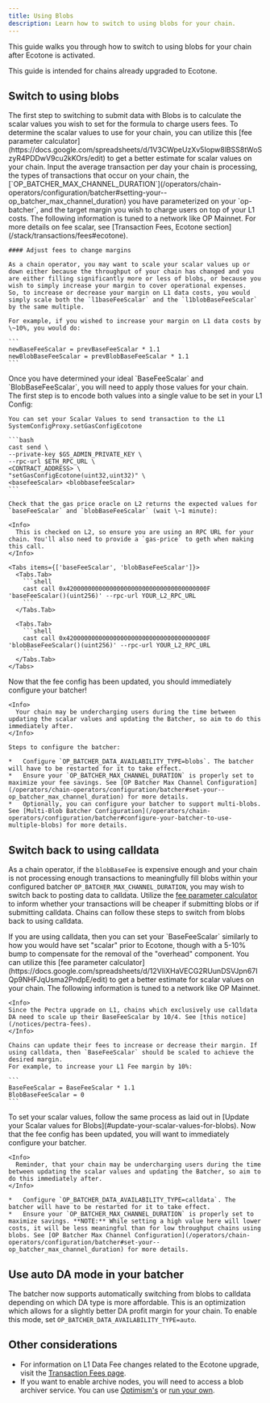 ```yaml
---
title: Using Blobs
description: Learn how to switch to using blobs for your chain.
---
```

This guide walks you through how to switch to using blobs for your chain after Ecotone is activated.

<Info>
  This guide is intended for chains already upgraded to Ecotone.
</Info>

## Switch to using blobs

<Steps>
  <Step title="Determine scalar values for using blobs">
  The first step to switching to submit data with Blobs is to calculate the
    scalar values you wish to set for the formula to charge users fees.
    To determine the scalar values to use for your chain, you can utilize this [fee parameter calculator](https://docs.google.com/spreadsheets/d/1V3CWpeUzXv5Iopw8lBSS8tWoSzyR4PDDwV9cu2kKOrs/edit)
    to get a better estimate for scalar values on your chain. Input the average transaction per day your chain is processing, the types of transactions that occur on your chain, the [`OP_BATCHER_MAX_CHANNEL_DURATION`](/operators/chain-operators/configuration/batcher#setting-your--op_batcher_max_channel_duration) you have parameterized on your `op-batcher`, and the target margin you wish to charge users on top of your L1 costs. The following
    information is tuned to a network like OP Mainnet.
    For more details on fee scalar, see [Transaction Fees, Ecotone section](/stack/transactions/fees#ecotone).
  
    #### Adjust fees to change margins
  
    As a chain operator, you may want to scale your scalar values up or down either because the throughput of your chain has changed and you are either filling significantly more or less of blobs, or because you wish to simply increase your margin to cover operational expenses.
    So, to increase or decrease your margin on L1 data costs, you would simply scale both the `l1baseFeeScalar` and the `l1blobBaseFeeScalar` by the same multiple.
  
    For example, if you wished to increase your margin on L1 data costs by \~10%, you would do:
  
    ```
    newBaseFeeScalar = prevBaseFeeScalar * 1.1
    newBlobBaseFeeScalar = prevBlobBaseFeeScalar * 1.1
    ```
  </Step>

  <Step title="Update your scalar values for blobs">
  Once you have determined your ideal `BaseFeeScalar` and `BlobBaseFeeScalar`, you will need to apply those values for your chain. The first step is to encode both values into a single value to be set in your L1 Config:
  
    You can set your Scalar Values to send transaction to the L1 SystemConfigProxy.setGasConfigEcotone 
  
    ```bash
    cast send \
    --private-key $GS_ADMIN_PRIVATE_KEY \
    --rpc-url $ETH_RPC_URL \
    <CONTRACT_ADDRESS> \
    "setGasConfigEcotone(uint32,uint32)" \
    <basefeeScalar> <blobbasefeeScalar> 
    ```
  
    Check that the gas price oracle on L2 returns the expected values for `baseFeeScalar` and `blobBaseFeeScalar` (wait \~1 minute):
  
    <Info>
      This is checked on L2, so ensure you are using an RPC URL for your chain. You'll also need to provide a `gas-price` to geth when making this call.
    </Info>
  
    <Tabs items={['baseFeeScalar', 'blobBaseFeeScalar']}>
      <Tabs.Tab>
        ```shell
        cast call 0x420000000000000000000000000000000000000F 'baseFeeScalar()(uint256)' --rpc-url YOUR_L2_RPC_URL
        ```
      </Tabs.Tab>
  
      <Tabs.Tab>
        ```shell
        cast call 0x420000000000000000000000000000000000000F 'blobBaseFeeScalar()(uint256)' --rpc-url YOUR_L2_RPC_URL
        ```
      </Tabs.Tab>
    </Tabs>
  </Step>

  <Step title="Update your batcher to post blobs">
  Now that the fee config has been updated, you should immediately configure your batcher!
  
    <Info>
      Your chain may be undercharging users during the time between updating the scalar values and updating the Batcher, so aim to do this immediately after.
    </Info>
  
    Steps to configure the batcher:
  
    *   Configure `OP_BATCHER_DATA_AVAILABILITY_TYPE=blobs`. The batcher will have to be restarted for it to take effect.
    *   Ensure your `OP_BATCHER_MAX_CHANNEL_DURATION` is properly set to maximize your fee savings. See [OP Batcher Max Channel Configuration](/operators/chain-operators/configuration/batcher#set-your--op_batcher_max_channel_duration) for more details.
    *   Optionally, you can configure your batcher to support multi-blobs. See [Multi-Blob Batcher Configuration](/operators/chain-operators/configuration/batcher#configure-your-batcher-to-use-multiple-blobs) for more details.
  </Step>
</Steps>

## Switch back to using calldata

As a chain operator, if the `blobBaseFee` is expensive enough and your chain is
not processing enough transactions to meaningfully fill blobs within your
configured batcher `OP_BATCHER_MAX_CHANNEL_DURATION`, you may wish to switch
back to posting data to calldata. Utilize the [fee parameter calculator](https://docs.google.com/spreadsheets/d/12VIiXHaVECG2RUunDSVJpn67IQp9NHFJqUsma2PndpE/edit) to inform whether your transactions will be cheaper if submitting blobs or if submitting calldata. Chains can follow these steps to switch from
blobs back to using calldata.

<Steps>
  <Step title="Determine your scalar values for using calldata">
  If you are using calldata, then you can set your `BaseFeeScalar` similarly to
    how you would have set "scalar" prior to Ecotone, though with a 5-10% bump to
    compensate for the removal of the "overhead" component.
    You can utilize this [fee parameter calculator](https://docs.google.com/spreadsheets/d/12VIiXHaVECG2RUunDSVJpn67IQp9NHFJqUsma2PndpE/edit)
    to get a better estimate for scalar values on your chain. The following
    information is tuned to a network like OP Mainnet.
  
    <Info>
    Since the Pectra upgrade on L1, chains which exclusively use calldata DA need to scale up their BaseFeeScalar by 10/4. See [this notice](/notices/pectra-fees).
    </Info>
  
    Chains can update their fees to increase or decrease their margin. If using calldata, then `BaseFeeScalar` should be scaled to achieve the desired margin.
    For example, to increase your L1 Fee margin by 10%:
  
    ```
    BaseFeeScalar = BaseFeeScalar * 1.1
    BlobBaseFeeScalar = 0
    ```
  </Step>

  <Step title="Update your scalar values for using calldata">
  To set your scalar values, follow the same process as laid out in [Update your Scalar values for Blobs](#update-your-scalar-values-for-blobs).
  </Step>

  <Step title="Update your batcher to post calldata">
  Now that the fee config has been updated, you will want to immediately configure your batcher.
  
    <Info>
      Reminder, that your chain may be undercharging users during the time between updating the scalar values and updating the Batcher, so aim to do this immediately after.
    </Info>
  
    *   Configure `OP_BATCHER_DATA_AVAILABILITY_TYPE=calldata`. The batcher will have to be restarted for it to take effect.
    *   Ensure your `OP_BATCHER_MAX_CHANNEL_DURATION` is properly set to maximize savings. **NOTE:** While setting a high value here will lower costs, it will be less meaningful than for low throughput chains using blobs. See [OP Batcher Max Channel Configuration](/operators/chain-operators/configuration/batcher#set-your--op_batcher_max_channel_duration) for more details.
  </Step>
</Steps>

## Use auto DA mode in your batcher
The batcher now supports automatically switching from blobs to calldata depending on which DA type is more affordable. This is an optimization which allows for a slightly better DA profit margin for your chain.
To enable this mode, set `OP_BATCHER_DATA_AVAILABILITY_TYPE=auto`.

## Other considerations

*   For information on L1 Data Fee changes related to the Ecotone upgrade, visit the [Transaction Fees page](/stack/transactions/fees#ecotone).
*   If you want to enable archive nodes, you will need to access a blob archiver service. You can use [Optimism's](/operators/node-operators/management/snapshots#op-mainnet-archive-node) or [run your own](/operators/chain-operators/tools/explorer#create-an-archive-node).
